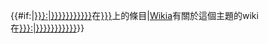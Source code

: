 {{#if:{{{3|}}}|[[wikiasite:{{{1|{{PAGENAME}}}}}:{{{3|Main Page}}}|{{{4|{{{3|{{{2|{{{1|{{PAGENAME}}}}}}}}}}}}}}]]在[[wikiasite:{{{1}}}|{{{2|{{{1}}}}}}]]上的條目|[[Wikia]]有關於這個主題的wiki在[[wikiasite:{{{1|{{PAGENAME}}}}}:{{{3|Main Page}}}|{{{4|{{{3|{{{2|{{{1|{{PAGENAME}}}}}}}}}}}}}}]]}}<noinclude>{{documentation}}</noinclude>